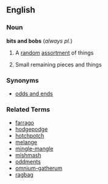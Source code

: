 ==English==

===Noun===
'''bits and bobs''' (''always pl.'')
#{{idiom}} A [[random]] [[assortment]] of things
#Small remaining pieces and things

===Synonyms===
*[[odds and ends]]

===Related Terms===
*[[farrago]]
*[[hodgepodge]]
*[[hotchpotch]]
*[[melange]]
*[[mingle-mangle]]
*[[mishmash]]
*[[oddments]]
*[[omnium-gatherum]]
*[[ragbag]]